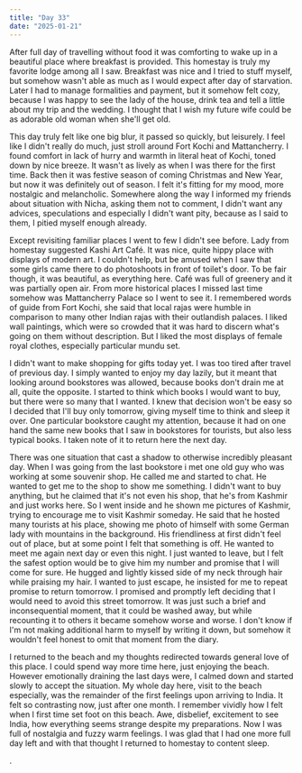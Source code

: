 ```yaml
---
title: "Day 33"
date: "2025-01-21"
---
```

After full day of travelling without food it was comforting to wake up in a beautiful place where breakfast is provided. This homestay is truly my favorite lodge among all I saw. Breakfast was nice and I tried to stuff myself, but somehow wasn't able as much as I would expect after day of starvation. Later I had to manage formalities and payment, but it somehow felt cozy, because I was happy to see the lady of the house, drink tea and tell a little about my trip and the wedding. I thought that I wish my future wife could be as adorable old woman when she'll get old. 

This day truly felt like one big blur, it passed so quickly, but leisurely. I feel like I didn't really do much, just stroll around Fort Kochi and Mattancherry. I found comfort in lack of hurry and warmth in literal heat of Kochi, toned down by nice breeze. It wasn't as lively as when I was there for the first time. Back then it was festive season of coming Christmas and New Year, but now it was definitely out of season. I felt it's fitting for my mood, more nostalgic and melancholic. Somewhere along the way I informed my friends about situation with Nicha, asking them not to comment, I didn't want any advices, speculations and especially I didn't want pity, because as I said to them, I pitied myself enough already. 

Except revisiting familiar places I went to few I didn't see before. Lady from homestay suggested Kashi Art Café. It was nice, quite hippy place with displays of modern art. I couldn't help, but be amused when I saw that some girls came there to do photoshoots in front of toilet's door. To be fair though, it was beautiful, as everything here. Café was full of greenery and it was partially open air. From more historical places I missed last time somehow was Mattancherry Palace so I went to see it. I remembered words of guide from Fort Kochi, she said that local rajas were humble in comparison to many other Indian rajas with their outlandish palaces. I liked wall paintings, which were so crowded that it was hard to discern what's going on them without description. But I liked the most displays of female royal clothes, especially particular mundu set.

I didn't want to make shopping for gifts today yet. I was too tired after travel of previous day. I simply wanted to enjoy my day lazily, but it meant that looking around bookstores was allowed, because books don't drain me at all, quite the opposite. I started to think which books I would want to buy, but there were so many that I wanted. I knew that decision won't be easy so I decided that I'll buy only tomorrow, giving myself time to think and sleep it over. One particular bookstore caught my attention, because it had on one hand the same new books that I saw in bookstores for tourists, but also less typical books. I taken note of it to return here the next day. 

There was one situation that cast a shadow to otherwise incredibly pleasant day. When I was going from the last bookstore i met one old guy who was working at some souvenir shop. He called me and started to chat. He wanted to get me to the shop to show me something. I didn't want to buy anything, but he claimed that it's not even his shop, that he's from Kashmir and just works here. So I went inside and he shown me pictures of Kashmir, trying to encourage me to visit Kashmir someday. He said that he hosted many tourists at his place, showing me photo of himself with some German lady with mountains in the background. His friendliness at first didn't feel out of place, but at some point I felt that something is off. He wanted to meet me again next day or even this night. I just wanted to leave, but I felt the safest option would be to give him my number and promise that I will come for sure. He hugged  and lightly kissed side of my neck through hair while praising my hair. I wanted to just escape, he insisted for me to repeat promise to return tomorrow. I promised and promptly left deciding that I would need to avoid this street tomorrow. It was just such a brief and inconsequential moment, that it could be washed away, but while recounting it to others it became somehow worse and worse. I don't know if I'm not making additional harm to myself by writing it down, but somehow it wouldn't feel honest to omit that moment from the diary. 

I returned to the beach and my thoughts redirected towards general love of this place. I could spend way more time here, just enjoying the beach. However emotionally draining the last days were, I calmed down and started slowly to accept the situation. My whole day here, visit to the beach especially, was the remainder of the first feelings upon arriving to India. It felt so contrasting now, just after one month. I remember vividly how I felt when I first time set foot on this beach. Awe, disbelief, excitement to see India, how everything seems strange despite my preparations. Now I was full of nostalgia and fuzzy warm feelings. I was glad that I had one more full day left and with that thought I returned to homestay to content sleep.

. 